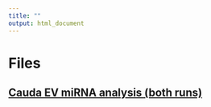 ```yaml
---
title: ""
output: html_document
---
```


# Files

## [Cauda EV miRNA analysis (both runs)]("caudaEVs_both_runs_miRNAs_only_analysis_ruvseq_limma.html")